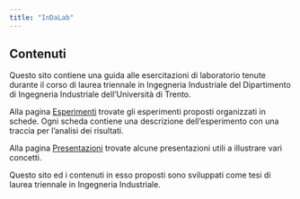 ```yaml
---
title: "InDaLab"
---
```


## Contenuti

Questo sito contiene una guida alle esercitazioni di laboratorio tenute durante il corso di laurea triennale in Ingegneria Industriale del Dipartimento di Ingegneria Industriale dell'Università di Trento.

Alla pagina [Esperimenti](/experiments.qmd) trovate gli esperimenti proposti organizzati in schede. Ogni scheda contiene una descrizione dell'esperimento con una traccia per l'analisi dei risultati.

Alla pagina [Presentazioni](/slides.qmd) trovate alcune presentazioni utili a illustrare vari concetti.

Questo sito ed i contenuti in esso proposti sono sviluppati come tesi di laurea triennale in Ingegneria Industriale.